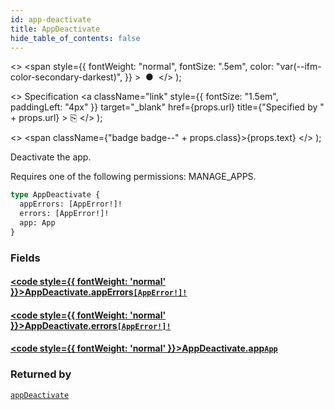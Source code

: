 ```yaml
---
id: app-deactivate
title: AppDeactivate
hide_table_of_contents: false
---
```


  <>
    <span
      style={{
        fontWeight: "normal",
        fontSize: ".5em",
        color: "var(--ifm-color-secondary-darkest)",
      }}
    >
      &nbsp;●&nbsp;
    </span>
  </>
);

  <>
    Specification
    <a
      className="link"
      style={{ fontSize: "1.5em", paddingLeft: "4px" }}
      target="\_blank"
      href={props.url}
      title={"Specified by " + props.url}
    >
      ⎘
    </a>
  </>
);

  <>
    <span className={"badge badge--" + props.class}>{props.text}</span>
  </>
);

Deactivate the app.

Requires one of the following permissions: MANAGE_APPS.

```graphql
type AppDeactivate {
  appErrors: [AppError!]!
  errors: [AppError!]!
  app: App
}
```

### Fields

#### [<code style={{ fontWeight: 'normal' }}>AppDeactivate.<b>appErrors</b></code>](#)<Bullet />[`[AppError!]!`](../../../storefront/apps/objects/app-error) <Badge class="secondary" text="non-null"/> <Badge class="secondary" text="object"/>

>

#### [<code style={{ fontWeight: 'normal' }}>AppDeactivate.<b>errors</b></code>](#)<Bullet />[`[AppError!]!`](../../../storefront/apps/objects/app-error) <Badge class="secondary" text="non-null"/> <Badge class="secondary" text="object"/>

>

#### [<code style={{ fontWeight: 'normal' }}>AppDeactivate.<b>app</b></code>](#)<Bullet />[`App`](../../../storefront/apps/objects/app) <Badge class="secondary" text="object"/>

>

### Returned by

[`appDeactivate`](../../../storefront/apps/mutations/app-deactivate) <Badge class="secondary" text="mutation"/>
